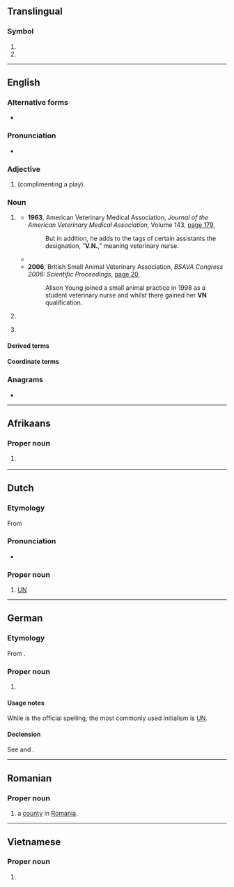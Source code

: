 {{also|vn|.vn|Vn.|-Vn}}
==Translingual==

===Symbol===
{{mul-symbol}}

# {{ISO 3166|1|2|Vietnam|from=1976}}
# {{ISO 3166|1|2|obs=1|South Vietnam|from=1974|to=1976}}

----

==English==

===Alternative forms===
* {{alter|en|V.N.|V. N.}}

===Pronunciation===
* {{audio|en|en-au-VN.ogg|Audio (AU)}}

===Adjective===
{{head|en|adjective}}

# {{lb|en|online gaming}} {{init of|en|[[very]] [[nice]]|nodot=1}} (complimenting a play).

===Noun===
{{en-noun}}

# {{lb|en|veterinary|UK|Ireland|Australia|New Zealand|South Africa}} {{init of|en|[[veterinary]] [[nurse]]}}
#* '''1963''', American Veterinary Medical Association, ''Journal of the American Veterinary Medical Association'', Volume 143, [http://books.google.com.au/books?id=H98HAQAAIAAJ&q=%22VN%22+%22veterinary+nurse%22&dq=%22VN%22+%22veterinary+nurse%22&hl=en&sa=X&ei=X7-wUNfAG-3PmAXnnoHIBQ&redir_esc=y page 179],
#*: But in addition, he adds to the tags of certain assistants the designation, “'''V.N.''',” meaning veterinary nurse.
#* {{quote-book|en|year=1999|author=Victoria Pybus|title=Working with Animals: The UK, Europe and Worldwide|passage=Veterinary nurse applicants wanting to work for the Society have to follow the '''VN''' course (see Chapter One for details).}}
#* '''2006''', British Small Animal Veterinary Association, ''BSAVA Congress 2006: Scientific Proceedings'', [http://books.google.com.au/books?id=tDpWAAAAYAAJ&q=%22VN%22+%22veterinary+nurse%22&dq=%22VN%22+%22veterinary+nurse%22&hl=en&sa=X&ei=X7-wUNfAG-3PmAXnnoHIBQ&redir_esc=y page 20],
#*: Alison Young joined a small animal practice in 1998 as a student veterinary nurse and whilst there gained her '''VN''' qualification.
# {{lb|en|medicine}} {{initialism of|en|vocational nurse}}
# {{lb|en|software}} {{init of|en|[[visual novel]]}}

====Derived terms====
{{der3|en|title=vocational nurse|
|LVN
}}

====Coordinate terms====
{{col3|en|title=veterinary nurse|
|DVM
|VMD
}}
{{col3|en|title=vocational nurse|
|LPN
|PN
|RN
|NP
}}

===Anagrams===
* {{anagrams|en|a=nv|N&V|N-V|NV|Nv}}

----

==Afrikaans==

===Proper noun===
{{af-proper noun}}

# {{initialism of|af|[[Verenigde Nasies]]|f|nodot=yes}} {{gloss|{{w|United Nations}}}}

----

==Dutch==

===Etymology===
From {{m|nl|verenigd|'''V'''erenigde|United}} {{m|nl|natie|'''N'''aties|g=f-p|Nations}}

===Pronunciation===
* {{audio|nl|Nl-VN.ogg|Audio}}

===Proper noun===
{{nl-proper noun}}

# [[UN#English|UN]]

----

==German==

===Etymology===
From {{m|de|vereint|'''V'''ereinte|United}} {{m|de|Nation|'''N'''ationen|Nations}}.

===Proper noun===
{{head|de|noun|g=f-p}}

# {{initialism of|de|[[Vereinte Nationen]]|f|nodot=yes}} {{gloss|{{w|United Nations}}}}

====Usage notes====
While {{m|de||VN}} is the official spelling, the most commonly used initialism is [[UN]].

====Declension====
See {{m|de|vereint}} and {{m|de|Nation}}.

----

==Romanian==

===Proper noun===
{{head|ro|proper noun}}

# {{abbreviation of|ro|Vrancea|dot=,}} a [[county]] in [[Romania]].

----

==Vietnamese==

===Proper noun===
{{head|vi|proper noun}}

# {{initialism of|vi|Việt Nam|nodot=1|t=[[Vietnam]]}}